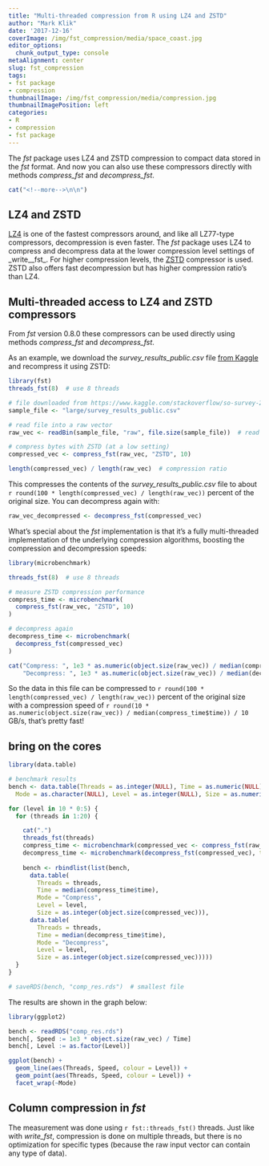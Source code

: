 ```yaml
---
title: "Multi-threaded compression from R using LZ4 and ZSTD"
author: "Mark Klik"
date: '2017-12-16'
coverImage: /img/fst_compression/media/space_coast.jpg
editor_options:
  chunk_output_type: console
metaAlignment: center
slug: fst_compression
tags:
- fst package
- compression
thumbnailImage: /img/fst_compression/media/compression.jpg
thumbnailImagePosition: left
categories:
- R
- compression
- fst package
---
```


The _fst_ package uses LZ4 and ZSTD compression to compact data stored in the _fst_ format. And now you can also use these compressors directly with methods _compress_fst_ and _decompress_fst_.

```r
cat("<!--more-->\n\n")
```

## LZ4 and ZSTD

[LZ4](http://lz4.github.io/lz4/) is one of the fastest compressors around, and like all LZ77-type compressors, decompression is even faster. The _fst_ package uses LZ4 to compress and decompress data at the lower compression level settings of _write__fst_. For higher compression levels, the [ZSTD](https://github.com/facebook/zstd) compressor is used. ZSTD also offers fast decompression but has higher compression ratio's than LZ4.

## Multi-threaded access to LZ4 and ZSTD compressors

From _fst_ version 0.8.0 these compressors can be used directly using methods _compress\_fst_ and _decompress\_fst_.

As an example, we download the _survey\_results\_public.csv_ file [from Kaggle](https://www.kaggle.com/stackoverflow/so-survey-2017) and recompress it using ZSTD:

```r
library(fst)
threads_fst(8)  # use 8 threads
```

```r
# file downloaded from https://www.kaggle.com/stackoverflow/so-survey-2017
sample_file <- "large/survey_results_public.csv"

# read file into a raw vector
raw_vec <- readBin(sample_file, "raw", file.size(sample_file))  # read byte contents 

# compress bytes with ZSTD (at a low setting)
compressed_vec <- compress_fst(raw_vec, "ZSTD", 10)

length(compressed_vec) / length(raw_vec)  # compression ratio
```

This compresses the contents of the _survey\_results\_public.csv_ file to about `r round(100 * length(compressed_vec) / length(raw_vec))` percent of the original size. You can decompress again with:

```r
raw_vec_decompressed <- decompress_fst(compressed_vec)
```

What's special about the _fst_ implementation is that it's a fully multi-threaded implementation of the underlying compression algorithms, boosting the compression and decompression speeds:

```r
library(microbenchmark)

threads_fst(8)  # use 8 threads

# measure ZSTD compression performance
compress_time <- microbenchmark(
  compress_fst(raw_vec, "ZSTD", 10)
)

# decompress again
decompress_time <- microbenchmark(
  decompress_fst(compressed_vec)
)

cat("Compress: ", 1e3 * as.numeric(object.size(raw_vec)) / median(compress_time$time),
    "Decompress: ", 1e3 * as.numeric(object.size(raw_vec)) / median(decompress_time$time))
```

So the data in this file can be compressed to `r round(100 * length(compressed_vec) / length(raw_vec))` percent of the original size with a compression speed of `r round(10 * as.numeric(object.size(raw_vec)) / median(compress_time$time)) / 10` GB/s, that's pretty fast!

## bring on the cores

```r
library(data.table)

# benchmark results
bench <- data.table(Threads = as.integer(NULL), Time = as.numeric(NULL),
  Mode = as.character(NULL), Level = as.integer(NULL), Size = as.numeric(NULL))

for (level in 10 * 0:5) {
  for (threads in 1:20) {

    cat(".")
    threads_fst(threads)
    compress_time <- microbenchmark(compressed_vec <- compress_fst(raw_vec, "ZSTD", level), times = 2)
    decompress_time <- microbenchmark(decompress_fst(compressed_vec), times = 2)
    
    bench <- rbindlist(list(bench, 
      data.table(
        Threads = threads,
        Time = median(compress_time$time),
        Mode = "Compress",
        Level = level,
        Size = as.integer(object.size(compressed_vec))),
      data.table(
        Threads = threads,
        Time = median(decompress_time$time),
        Mode = "Decompress",
        Level = level,
        Size = as.integer(object.size(compressed_vec)))))
  }
}

# saveRDS(bench, "comp_res.rds")  # smallest file
```

The results are shown in the graph below:

```r
library(ggplot2)

bench <- readRDS("comp_res.rds")
bench[, Speed := 1e3 * object.size(raw_vec) / Time]
bench[, Level := as.factor(Level)]

ggplot(bench) +
  geom_line(aes(Threads, Speed, colour = Level)) +
  geom_point(aes(Threads, Speed, colour = Level)) +
  facet_wrap(~Mode)
```


## Column compression in _fst_

The measurement was done using `r fst::threads_fst()` threads. Just like with _write\_fst_, compression is done on multiple threads, but there is no optimization for specific types (because the raw input vector can contain any type of data).
